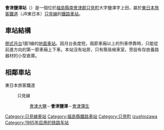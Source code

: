 {{日本車站資訊
|公司色  = green
|文字色 = 
|站名 = 會津鹽澤站
|圖片 = AizushiozawaSt.jpg
|pxl = 
|圖片說明 = 車站全景（2006年5月）
|日文原名 = 会津塩沢
|平假名 = あいづしおざわ
|羅馬拼音 = Aizu-Shiozawa
|前一站 = [[會津大鹽站|會津大鹽]]
|前一站距離 = 5.5
|後一站距離 = 3.0
|後一站 = [[會津蒲生站|會津蒲生]]
|電報略號 = ツシ
|所屬公司 = [[東日本旅客鐵道|東日本旅客鐵道]]（JR東日本）
|所屬路線 = {{Color|#008dd1|■}}[[只見線|只見線]]
|距離 = 80.9
|起點站 = [[會津若松站|會津若松]]
|所在地 = [[福島縣|福島縣]][[南會津郡|南會津郡]][[只見町|只見町]]大字鹽澤字上田
|啟用年月日 = 1965年（[[昭和|昭和]]40年）2月1日
|廢站年月日 = 
|車站構造 = [[地面車站|地面車站]]
|月台配置 = 1面1線
|乘客人數 = 0
|統計年度 = 2004年
|備註 = [[無人站|無人站]]
|全寬備註  = 
}}
'''會津鹽澤站'''（{{jpn|j=会津塩沢駅|hg=あいづしおざわえき|rm=Aizu-shiozawa eki|f=y}}）是一個位於[[福島縣|福島縣]][[南會津郡|南會津郡]][[只見町|只見町]]大字鹽澤字上田，屬於[[東日本旅客鐵道|東日本旅客鐵道]]（JR東日本）[[只見線|只見線]]的[[鐵路車站|鐵路車站]]。

== 車站結構 ==
[[側式月台|側式月台]]1面1線的[[地面車站|地面車站]]。因月台長度短，兩節車廂以上的列車停靠時，只能從前進方向的第一節車廂上下車。本站沒有站房，只有簡易候車室，旁設有存放養路器材的小型倉庫。 

== 相鄰車站 ==
; 東日本旅客鐵道
: {{Color|#008dd1|■}}只見線
:: [[會津大鹽站|會津大鹽]]－'''會津鹽澤'''－[[會津蒲生站|會津蒲生]]
{{只見線}}
{{Japan-rail-stub}}
{{DEFAULTSORT:Aizu-shiozawa}}
[[Category:只見線車站|Category:只見線車站]]
[[Category:福島縣鐵路車站|Category:福島縣鐵路車站]]
[[Category:只見町|Category:只見町]]
[[Category:日本鐵路車站_A|izushiozawa]]
[[Category:1965年启用的铁路车站|Category:1965年启用的铁路车站]]